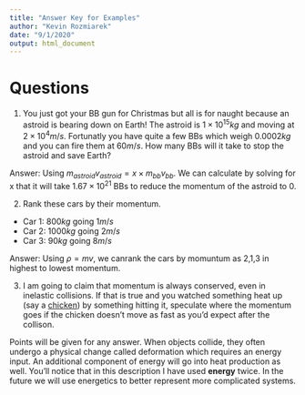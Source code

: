 ```yaml
---
title: "Answer Key for Examples"
author: "Kevin Rozmiarek"
date: "9/1/2020"
output: html_document
---
```


# Questions

1. You just got your BB gun for Christmas but all is for naught because an astroid is bearing down on Earth! The astroid is $1  \times 10^{15} kg$ and moving at $2 \times 10^{4} m/s$. Fortunatly you have quite a few BBs which weigh $0.0002 kg$ and you can fire them at $60 m/s$. How many BBs will it take to stop the astroid and save Earth?

Answer: Using $m_{astroid}v_{astroid}=x \times m_{bb}v_{bb}$. We can calculate by solving for x that it will take $1.67 \times 10^{21}$ BBs to reduce the momentum of the astroid to 0.


2. Rank these cars by their momentum.
  * Car 1: $800 kg$ going $1 m/s$
  * Car 2: $1000 kg$ going $2 m/s$
  * Car 3: $90 kg$ going $8 m/s$
  
Answer: Using $\rho = mv$, we canrank the cars by momuntum as 2,1,3 in highest to lowest momentum.

3. I am going to claim that momentum is always conserved, even in inelastic collisions. If that is true and you watched something heat up (say a [chicken](https://www.wired.com/story/how-many-times-do-you-have-to-slap-a-chicken-to-cook-it/)) by something hitting it, speculate where the momentum goes if the chicken doesn't move as fast as you'd expect after the collison.

Points will be given for any answer. When objects collide, they often undergo a physical change called deformation which requires an energy input. An additional component of energy will go into heat production as well. You'll notice that in this description I have used **energy** twice. In the future we will use energetics to better represent more complicated systems.